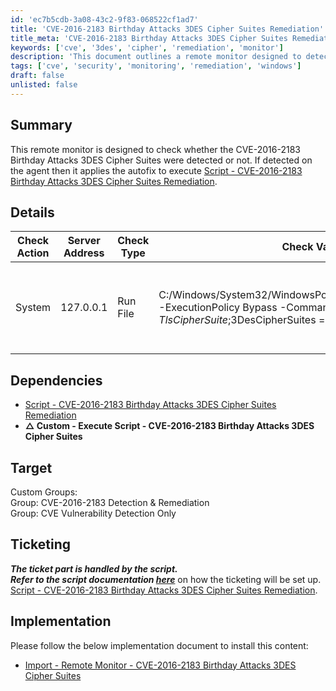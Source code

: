 ```yaml
---
id: 'ec7b5cdb-3a08-43c2-9f83-068522cf1ad7'
title: 'CVE-2016-2183 Birthday Attacks 3DES Cipher Suites Remediation'
title_meta: 'CVE-2016-2183 Birthday Attacks 3DES Cipher Suites Remediation'
keywords: ['cve', '3des', 'cipher', 'remediation', 'monitor']
description: 'This document outlines a remote monitor designed to detect CVE-2016-2183 Birthday Attacks related to 3DES cipher suites. It details the check action, dependencies, target groups, ticketing process, and implementation steps for applying an autofix if vulnerabilities are detected.'
tags: ['cve', 'security', 'monitoring', 'remediation', 'windows']
draft: false
unlisted: false
---
```

## Summary

This remote monitor is designed to check whether the CVE-2016-2183 Birthday Attacks 3DES Cipher Suites were detected or not. If detected on the agent then it applies the autofix to execute [Script - CVE-2016-2183 Birthday Attacks 3DES Cipher Suites Remediation](https://proval.itglue.com/DOC-5078775-17234041).

## Details

| Check Action  | Server Address | Check Type | Check Value                                                                                                                                                                                                                                                                                                                                                             | Comparator       | Interval | Result                     |
|---------------|----------------|------------|-------------------------------------------------------------------------------------------------------------------------------------------------------------------------------------------------------------------------------------------------------------------------------------------------------------------------------------------------------------------------|------------------|----------|----------------------------|
| System        | 127.0.0.1     | Run File   | C:/Windows/System32/WindowsPowerShell/v1.0/powershell.exe -ExecutionPolicy Bypass -Command "$cipherSuites = Get-TlsCipherSuite;$3DesCipherSuites = $cipherSuites | Where-Object \{ $_.name -like /"*3DES*/" };if($3DesCipherSuites) \{return '3DES cipher suites detected'} else \{return '3DES suites cipher NOT detected'}" | Does Not Contain | 7200     | 3DES cipher suites detected |

## Dependencies

- [Script - CVE-2016-2183 Birthday Attacks 3DES Cipher Suites Remediation](https://proval.itglue.com/DOC-5078775-17234041)  
- **△ Custom - Execute Script - CVE-2016-2183 Birthday Attacks 3DES Cipher Suites**

## Target

Custom Groups:  
Group: CVE-2016-2183 Detection & Remediation  
Group: CVE Vulnerability Detection Only  

## Ticketing

**_The ticket part is handled by the script.  
Refer to the script documentation [here](https://proval.itglue.com/DOC-5078775-15762068)_** on how the ticketing will be set up. [Script - CVE-2016-2183 Birthday Attacks 3DES Cipher Suites Remediation](https://proval.itglue.com/DOC-5078775-17234041).

## Implementation

Please follow the below implementation document to install this content:
- [Import - Remote Monitor - CVE-2016-2183 Birthday Attacks 3DES Cipher Suites](https://proval.itglue.com/DOC-5078775-17229181)














